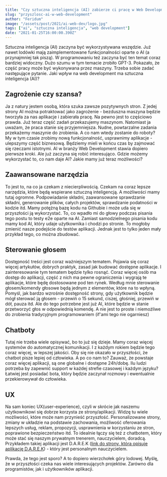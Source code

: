 ```yaml
---
title: "Czy sztuczna inteligencja (AI) zabierze ci pracę w Web Development?"
slug: "przyszlosc-ai-w-web-development"
author: "Feridum"
image: "/assets/post/2021/ai-web-dev/logo.jpg"
tags: ["ai", "sztuczna inteligencja", "web development"]
date: "2021-01-25T16:00:00.390Z"
---
```


Sztuczna inteligencja (AI) zaczyna być wykorzystywana wszędzie. Już nawet lodówki mają zaimplementowane funkcjonalności oparte o AI (a przynajmniej tak piszą). W programowaniu też zaczyna być ten temat coraz bardziej widoczny. Dużo szumu w tym temacie zrobiło GPT-3. Pokazało, że część pracy może być wykonywana przez maszyny. Trzeba sobie zadać następujące pytanie. Jaki wpływ na web development ma sztuczna inteligencja (AI)?



## Zagrożenie czy szansa?

Ja z natury jestem osobą, która szuka zawsze pozytywnych stron. Z jedej strony AI można potraktować jako zagrożenie - bezduszna maszyna będzie tworzyła za nas aplikacje i zabierała pracę. Na pewno jest to częściowo prawda. Już teraz część zadań przekazujemy maszynom. Natomiast ja uważam, że praca stanie się przyjemniejsza. Nudne, powtarzalne zadania przekażemy maszynie do zrobienia. A co nam wtedy zostanie do roboty? My w tym czasie zrobimy nową funkcjonalność, usprawnimy aplikacje - ulepszymy część biznesową. Będziemy mieli w końcu czas by zajmować się rzeczami istotnymi. AI w branży Web Development stawia dopiero pierwsze kroki. Ale już zaczyna się robić interesująco. Gdzie możemy wykorzystać to, co nam daje AI? Jakie mamy już teraz możliwości?

## Zaawansowane narzędzia

To jest to, na co ja czekam z niecierpliwością. Czekam na coraz lepsze narzędzia, które będą wspierane sztuczną inteligencją. A możliwości mamy tutaj ogromne. Podpowiadanie składni, zaawansowane sprawdzanie składni, generowanie plików, całych projektów, sprawdzanie podatności w kodzie itd. Mamy potężną bazę kodu na Githubie i może uda się w przyszłości ją wykorzystać. To, co wpadło mi do głowy podczas pisania tego postu to testy e2e oparte na AI. Zamiast samodzielnego pisania kodu mamy kod AI, który udaje użytkownika i chodzi po stronie. To mogłoby zmienić nasze podejście do testów aplikacji. Jednak jest to tylko jeden mały przykład tego, co można zbudować.

## Sterowanie głosem

Dostępność treści jest coraz ważniejszym tematem. Pojawia się coraz więcej artykułów, dobrych praktyk, zasad jak budować dostępne aplikacje. I zainteresowanie tym tematem będzie tylko rosnąć. Coraz więcej osób ma dostęp do aplikacji, część z nich ma pewne ograniczenia i wygrają te aplikacje, które będę dostosowane pod ten rynek. Według mnie sterowanie głosem/komendy głosowe będą jednym z elementów, które na to wpłyną. Pomyśl, jak bardzo wzrośnie dostępność strony, gdy użytkownik będzie mógł sterować ją głosem - przewiń o 15 sekund, ciszej, głośniej, przewiń w dół, pauza itd. Ale do tego potrzebne jest już AI, które będzie w stanie przetworzyć głos w odpowiednią komendę. A nie jest to proste i niemożliwe do zrobienia tradycyjnym programowaniem (if'ami tego nie ogarniesz)

## Chatboty

Tutaj nie trzeba wiele opisywać, bo to już się dzieje. Mamy coraz więcej systemów do automatycznej komunikacji. I z każdym rokiem będzie tego coraz więcej, w lepszej jakości. Oby się nie okazało w przyszłości, że chatbot pisze lepiej od człowieka. A po co nam to? Zauważ, że powstaje coraz więcej aplikacji, są one globalne i dostępne 24h/dobę. Ilu ludzi potrzeba by zapewnić support w każdej strefie czasowej i każdym języku? Łatwiej jest posiadać bota, który będzie zaczynał rozmowy i ewentualnie przekierowywał do człowieka.

## UX

Na sam koniec UX(user-experience), czyli w skrócie jak naszemu użytkownikowi się dobrze korzysta ze strony/aplikacji. Widzę tu wiele możliwości, które może nam przynieść przyszłość. Personalizowane strony, zmiany w układzie na podstawie zachowania, możliwość oferowania lepszych usług, reklam, propozycji, usprawnienia w korzystaniu ze stron, poprawione bezpieczeństwo itd. To idealnie łączy się też z chatbotem, który może stać się naszym prywatnym trenerem, nauczycielem, doradcą. Przykładem takiej aplikacji jest D.A.R.E.K ([link do strony, która opisuje aplikację D.A.R.E.K](https://www.darek.ai/)) - który jest personalnym nauczycielem. 

Prawda, że tego jest sporo? A to dopiero wierzchołek góry lodowej. Myślę, że w przyszłości czeka nas wiele interesujących projektów. Zarówno dla programistów, jak i użytkowników aplikacji.